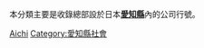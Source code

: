 本分類主要是收錄總部設於日本'''[[愛知縣|愛知縣]]'''內的公司行號。
{{日本行政區劃分類導航|公司}}
{{Commonscat|Companies based in Aichi prefecture}}

[[Category:日本各都道府縣公司|Aichi]]
[[Category:愛知縣社會|Category:愛知縣社會]]